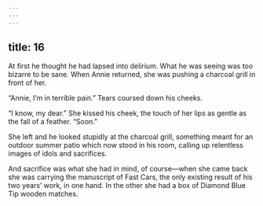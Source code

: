 ```yaml
---
---
---
```

title: 16
---




At first he thought he had lapsed into delirium. What he was seeing was too bizarre to be sane. When Annie returned, she was pushing a charcoal grill in front of her.

“Annie, I’m in terrible pain.” Tears coursed down his cheeks.

“I know, my dear.” She kissed his cheek, the touch of her lips as gentle as the fall of a feather. “Soon.”

She left and he looked stupidly at the charcoal grill, something meant for an outdoor summer patio which now stood in his room, calling up relentless images of idols and sacrifices.

And sacrifice was what she had in mind, of course—when she came back she was carrying the manuscript of Fast Cars, the only existing result of his two years’ work, in one hand. In the other she had a box of Diamond Blue Tip wooden matches.